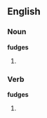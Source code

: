 ==English==

===Noun===
'''fudges'''
# {{plural of|fudge}}

===Verb===
'''fudges'''
# {{third person singular of|fudge}}